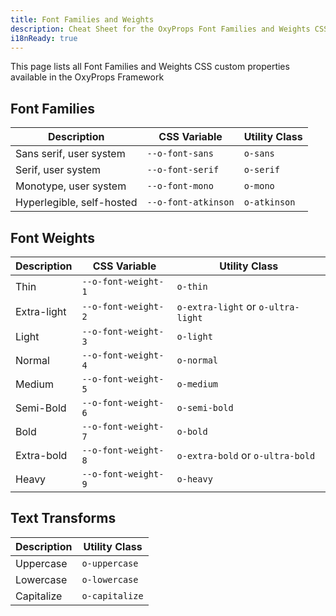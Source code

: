 ```yaml
---
title: Font Families and Weights
description: Cheat Sheet for the OxyProps Font Families and Weights CSS Variables and Utility Classes.
i18nReady: true
---
```



This page lists all Font Families and Weights CSS custom properties available in the OxyProps Framework

## Font Families

| Description               | CSS Variable                                                                      | Utility Class                                                  |
| ------------------------- | --------------------------------------------------------------------------------- | -------------------------------------------------------------- |
| Sans serif, user system   | <ClipboardCopy value="var(--o-font-sans)">`--o-font-sans`</ClipboardCopy>         | <ClipboardCopy value="o-sans">`o-sans`</ClipboardCopy>         |
| Serif, user system        | <ClipboardCopy value="var(--o-font-serif)">`--o-font-serif`</ClipboardCopy>       | <ClipboardCopy value="o-serif">`o-serif`</ClipboardCopy>       |
| Monotype, user system     | <ClipboardCopy value="var(--o-font-mono)">`--o-font-mono`</ClipboardCopy>         | <ClipboardCopy value="o-mono">`o-mono`</ClipboardCopy>         |
| Hyperlegible, self-hosted | <ClipboardCopy value="var(--o-font-atkinson)">`--o-font-atkinson`</ClipboardCopy> | <ClipboardCopy value="o-atkinson">`o-atkinson`</ClipboardCopy> |

## Font Weights

| Description | CSS Variable                                                                      | Utility Class                                                                                                                                |
| ----------- | --------------------------------------------------------------------------------- | -------------------------------------------------------------------------------------------------------------------------------------------- |
| Thin        | <ClipboardCopy value="var(--o-font-weight-1)">`--o-font-weight-1`</ClipboardCopy> | <ClipboardCopy value="o-thin">`o-thin`</ClipboardCopy>                                                                                       |
| Extra-light | <ClipboardCopy value="var(--o-font-weight-2)">`--o-font-weight-2`</ClipboardCopy> | <ClipboardCopy value="o-extra-light">`o-extra-light`</ClipboardCopy> or <ClipboardCopy value="o-ultra-light">`o-ultra-light`</ClipboardCopy> |
| Light       | <ClipboardCopy value="var(--o-font-weight-3)">`--o-font-weight-3`</ClipboardCopy> | <ClipboardCopy value="o-light">`o-light`</ClipboardCopy>                                                                                     |
| Normal      | <ClipboardCopy value="var(--o-font-weight-4)">`--o-font-weight-4`</ClipboardCopy> | <ClipboardCopy value="o-normal">`o-normal`</ClipboardCopy>                                                                                   |
| Medium      | <ClipboardCopy value="var(--o-font-weight-5)">`--o-font-weight-5`</ClipboardCopy> | <ClipboardCopy value="o-medium">`o-medium`</ClipboardCopy>                                                                                   |
| Semi-Bold   | <ClipboardCopy value="var(--o-font-weight-6)">`--o-font-weight-6`</ClipboardCopy> | <ClipboardCopy value="o-semi-bold">`o-semi-bold`</ClipboardCopy>                                                                             |
| Bold        | <ClipboardCopy value="var(--o-font-weight-7)">`--o-font-weight-7`</ClipboardCopy> | <ClipboardCopy value="o-bold">`o-bold`</ClipboardCopy>                                                                                       |
| Extra-bold  | <ClipboardCopy value="var(--o-font-weight-8)">`--o-font-weight-8`</ClipboardCopy> | <ClipboardCopy value="o-extra-bold">`o-extra-bold`</ClipboardCopy> or <ClipboardCopy value="o-ultra-bold">`o-ultra-bold`</ClipboardCopy>     |
| Heavy       | <ClipboardCopy value="var(--o-font-weight-9)">`--o-font-weight-9`</ClipboardCopy> | <ClipboardCopy value="o-black">`o-heavy`</ClipboardCopy>                                                                                     |

## Text Transforms

| Description |  Utility Class                                                                                                                                |
| ----------- | -------------------------------------------------------------------------------------------------------------------------------------------- |
| Uppercase   | <ClipboardCopy value="o-uppercase">`o-uppercase`</ClipboardCopy>                                                                                       |
| Lowercase   | <ClipboardCopy value="o-lowercase">`o-lowercase`</ClipboardCopy>                                                                                     |
| Capitalize  | <ClipboardCopy value="o-capitalize">`o-capitalize`</ClipboardCopy>                                                                             |
